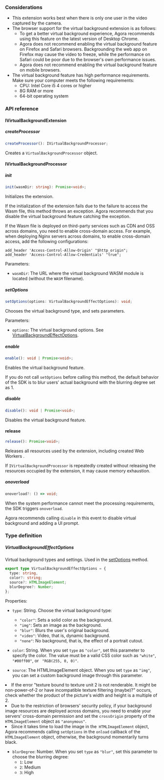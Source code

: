 <PlatformWrapper platform='web'>

### Considerations

- This extension works best when there is only one user in the video captured by the camera.
- The browser support for the virtual background extension is as follows:
   - To get a better virtual background experience, Agora recommends using this feature on the latest version of Desktop Chrome.
   - Agora does not recommend enabling the virtual background feature on Firefox and Safari browsers. Backgrounding the web app on Firefox may cause the video to freeze, while the performance on Safari could be poor due to the browser's own performance issues.
   - Agora does not recommend enabling the virtual background feature on mobile browsers.
- The virtual background feature has high performance requirements. Make sure your computer meets the following requirements:
   - CPU: Intel Core i5 4 cores or higher
   - 8G RAM or more
   - 64-bit operating system
   
### API reference

#### IVirtualBackgroundExtension

##### createProcessor

```typescript
createProcessor(): IVirtualBackgroundProcessor;
```

Creates a `VirtualBackgroundProcessor` object.

#### IVirtualBackgroundProcessor

##### init

```typescript
init(wasmDir: string): Promise<void>;
```

Initializes the extension.

If the initialization of the extension fails due to the failure to access the Wasm file, this method throws an exception. Agora recommends that you disable the virtual background feature catching the exception.

If the Wasm file is deployed on third-party services such as CDN and OSS across domains, you need to enable cross-domain access. For example, when deploying Nginx servers across domains, to enable cross-domain access, add the following configurations:

```
add_header 'Access-Control-Allow-Origin' "$http_origin";
add_header 'Access-Control-Allow-Credentials' "true";
```

Parameters:

- `wasmDir`: The URL where the virtual background WASM module is located (without the `WASM` filename).

<a name="setoptions"></a>

##### setOptions

```typescript
setOptions(options: VirtualBackgroundEffectOptions): void;
```

Chooses the virtual background type, and sets parameters.

Parameters:

- `options`: The virtual background options. See [VirtualBackgroundEffectOptions](#virtualbackgroundeffectoptions).

##### enable

```typescript
enable(): void | Promise<void>;
```

Enables the virtual background feature.

If you do not call `setOptions` before calling this method, the default behavior of the SDK is to blur users' actual background with the blurring degree set as 1.

##### disable

```typescript
disable(): void | Promise<void>;
```

Disables the virtual background feature.

#### release

```typescript
release(): Promise<void>;
```

Releases all resources used by the extension, including created Web Workers .

If `IVirtualBackgroundProcessor` is repeatedly created without releasing the resources occupied by the extension, it may cause memory exhaustion.

##### onoverload

```typescript
onoverload?: () => void;
```

When the system performance cannot meet the processing requirements, the SDK triggers `onoverload`.

Agora recommends calling `disable` in this event to disable virtual background and adding a UI prompt.

### Type definition

<a name="virtualbackgroundeffectoptions"></a>

##### VirtualBackgroundEffectOptions

Virtual background types and settings. Used in the [setOptions](#setoptions) method.

```typescript
export type VirtualBackgroundEffectOptions = {
  type: string,
  color?: string;
  source?: HTMLImageElement;
  blurDegree?: Number;
};
```

Properties:

- `type`: String. Choose the virtual background type:
   - `"color"`: Sets a solid color as the background.
   - `"img"`: Sets an image as the background.
   - `"blur"`: Blurs the user's original background.
   - `"video"`: Video, that is, dynamic background.
   - `"none"`: No background, that is, the effect of a portrait cutout.

- `color`: String. When you set `type` as `"color"`, set this parameter to specify the color. The value must be a valid CSS color such as `"white"`, `"#00ff00"`, or ` "RGB(255, 0, 0)"`.

- `source`: The HTMLImageElement object. When you set `type` as `"img"`, you can set a custom background image through this parameter.

<div class="alert note"><li>If the error "texture bound to texture unit 2 is not renderable. It might be non-power-of-2 or have incompatible texture filtering (maybe)?" occurs, check whether the product of the picture's width and height is a multiple of 2.</li><li>Due to the restriction of browsers' security policy, if your background image resources are deployed across domains, you need to enable your servers' cross-domain permission and set the <code>crossOrigin</code> property of the <code> HTMLImageElement</code> object as <code>"anonymous"</code>.</li><li>Since it takes time to load the image in the<code> HTMLImageElement</code> object, Agora recommends calling <code>setOptions</code> in the <code>onload</code> callback of the <code> HTMLImageElement</code> object, otherwise, the background momentarily turns black.</li></div>

- `blurDegree`: Number. When you set `type` as `"blur"`, set this parameter to choose the blurring degree:
   - `1`: Low
   - `2`: Medium
   - `3`: High

</PlatformWrapper>